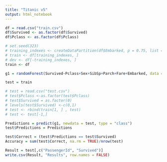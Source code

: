 ```yaml
---
title: "Titanic v5"
output: html_notebook
---
```


```r
df = read.csv("train.csv")
df$Survived <- as.factor(df$Survived)
df$Pclass <- as.factor(df$Pclass)
```


```r
# set.seed(323)
# training_indexes <- createDataPartition(df$Embarked, p = 0.75, list = FALSE )
# train <- df[training_indexes, ]
# dev <- df[-training_indexes, ]
train <- df
```


```r
g1 = randomForest(Survived~Pclass+Sex+SibSp+Parch+Fare+Embarked, data = train)

```

```r
test = train
```


```r
# test = read.csv("test.csv")
# test$Pclass <-as.factor(test$Pclass)
# test$Survived = as.factor(0)
# levels(test$Survived) <-c(0,1)
# test <- rbind(train[1, ] , test)
# test <- test[-1,]
```

```r
Predictions = predict(g1, newdata = test, type = "class")
test$Predictions = Predictions
```

```r
test$Correct = (test$Predictions == test$Survived)
Accuracy = sum(test$Correct, na.rm = TRUE)/nrow(test)
```



```r
Result = test[,c("PassengerId", "Survived")]
write.csv(Result, "Results", row.names = FALSE)
```


